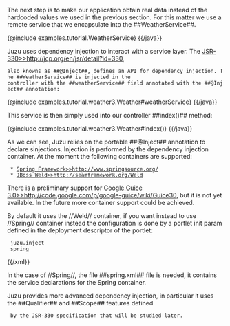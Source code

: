 The next step is to make our application obtain real data instead of the hardcoded values we used in the
previous section. For this matter we use a remote service that we encapsulate into the ##WeatherService##.

{{java}}
{@include examples.tutorial.WeatherService}
{{/java}}

Juzu uses dependency injection to interact with a service layer. The [[JSR-330>>http://jcp.org/en/jsr/detail?id=330]],
 also knowns as ##@Inject##, defines an API for dependency injection. The ##WeatherService## is injected in the
 controller with the ##weatherService## field annotated with the ##@Inject## annotation:

{{java}}
{@include examples.tutorial.weather3.Weather#weatherService}
{{/java}}

This service is then simply used into our controller ##index()## method:

{{java}}
{@include examples.tutorial.weather3.Weather#index()}
{{/java}}

As we can see, Juzu relies on the portable ##@Inject## annotation to declare sinjections. Injection is performed by the
dependency injection container. At the moment the following containers are supported:

  * [[Spring Framework>>http://www.springsource.org/]]
  * [[JBoss Weld>>http://seamframework.org/Weld]]

There is a preliminary support for [[Google Guice 3.0>>http://code.google.com/p/google-guice/wiki/Guice30]], but it is not
yet available. In the future more container support could be achieved.

By default it uses the //Weld// container, if you want instead to use //Spring// container instead the configuration
is done by a portlet init param defined in the deployment descriptor of the portlet:

{{xml indent=2}}
<init-param>
  <name>juzu.inject</name>
  <value>spring</value>
</init-param>
{{/xml}}

In the case of //Spring//, the file ##spring.xml## file is needed, it contains the service declarations for the Spring
container.

Juzu provides more advanced dependency injection, in particular it uses the ##Qualifier## and ##Scope## features defined
  by the JSR-330 specification that will be studied later.
